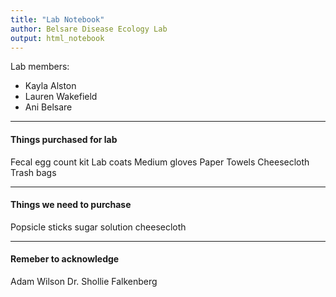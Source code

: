---
title: "Lab Notebook"
author: Belsare Disease Ecology Lab
output: html_notebook
---

Lab members:

- Kayla Alston
- Lauren Wakefield
- Ani Belsare

---

#### Things purchased for lab
Fecal egg count kit
Lab coats
Medium gloves
Paper Towels
Cheesecloth
Trash bags

---

#### Things we need to purchase
Popsicle sticks
sugar solution
cheesecloth 

---

#### Remeber to acknowledge
Adam Wilson
Dr. Shollie Falkenberg

